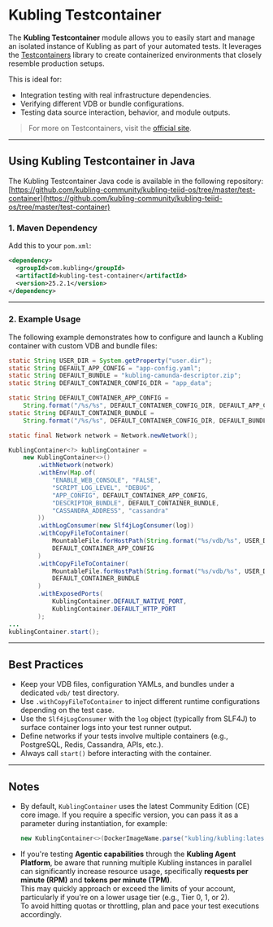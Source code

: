 # Kubling Testcontainer

The **Kubling Testcontainer** module allows you to easily start and manage an isolated instance of Kubling as part of your automated tests. It leverages the [Testcontainers](https://www.testcontainers.org/) library to create containerized environments that closely resemble production setups.

This is ideal for:
- Integration testing with real infrastructure dependencies.
- Verifying different VDB or bundle configurations.
- Testing data source interaction, behavior, and module outputs.

> For more on Testcontainers, visit the [official site](https://testcontainers.com).

---

## Using Kubling Testcontainer in Java

The Kubling Testcontainer Java code is available in the following repository:  
[https://github.com/kubling-community/kubling-teiid-os/tree/master/test-container](https://github.com/kubling-community/kubling-teiid-os/tree/master/test-container)

### 1. Maven Dependency

Add this to your `pom.xml`:

```xml
<dependency>
  <groupId>com.kubling</groupId>
  <artifactId>kubling-test-container</artifactId>
  <version>25.2.1</version>  
</dependency>
```

---

### 2. Example Usage

The following example demonstrates how to configure and launch a Kubling container with custom VDB and bundle files:

```java
static String USER_DIR = System.getProperty("user.dir");
static String DEFAULT_APP_CONFIG = "app-config.yaml";
static String DEFAULT_BUNDLE = "kubling-camunda-descriptor.zip";
static String DEFAULT_CONTAINER_CONFIG_DIR = "app_data";

static String DEFAULT_CONTAINER_APP_CONFIG =
    String.format("/%s/%s", DEFAULT_CONTAINER_CONFIG_DIR, DEFAULT_APP_CONFIG);
static String DEFAULT_CONTAINER_BUNDLE =
    String.format("/%s/%s", DEFAULT_CONTAINER_CONFIG_DIR, DEFAULT_BUNDLE);

static final Network network = Network.newNetwork();

KublingContainer<?> kublingContainer =
    new KublingContainer<>()
        .withNetwork(network)
        .withEnv(Map.of(
            "ENABLE_WEB_CONSOLE", "FALSE",
            "SCRIPT_LOG_LEVEL", "DEBUG",
            "APP_CONFIG", DEFAULT_CONTAINER_APP_CONFIG,
            "DESCRIPTOR_BUNDLE", DEFAULT_CONTAINER_BUNDLE,
            "CASSANDRA_ADDRESS", "cassandra"
        ))
        .withLogConsumer(new Slf4jLogConsumer(log))
        .withCopyFileToContainer(
            MountableFile.forHostPath(String.format("%s/vdb/%s", USER_DIR, DEFAULT_APP_CONFIG)),
            DEFAULT_CONTAINER_APP_CONFIG
        )
        .withCopyFileToContainer(
            MountableFile.forHostPath(String.format("%s/vdb/%s", USER_DIR, DEFAULT_BUNDLE)),
            DEFAULT_CONTAINER_BUNDLE
        )
        .withExposedPorts(
            KublingContainer.DEFAULT_NATIVE_PORT,
            KublingContainer.DEFAULT_HTTP_PORT
        );
...
kublingContainer.start();        
```

---

## Best Practices

- Keep your VDB files, configuration YAMLs, and bundles under a dedicated `vdb/` test directory.
- Use `.withCopyFileToContainer` to inject different runtime configurations depending on the test case.
- Use the `Slf4jLogConsumer` with the `log` object (typically from SLF4J) to surface container logs into your test runner output.
- Define networks if your tests involve multiple containers (e.g., PostgreSQL, Redis, Cassandra, APIs, etc.).
- Always call `start()` before interacting with the container.

---

## Notes

- By default, `KublingContainer` uses the latest Community Edition (CE) core image. If you require a specific version, 
you can pass it as a parameter during instantiation, for example:  
  ```java
  new KublingContainer<>(DockerImageName.parse("kubling/kubling:latest"))
  ```

- If you're testing **Agentic capabilities** through the **Kubling Agent Platform**, be aware that running multiple Kubling instances in parallel 
can significantly increase resource usage, specifically **requests per minute (RPM)** and **tokens per minute (TPM)**.  
This may quickly approach or exceed the limits of your account, particularly if you're on a lower usage tier (e.g., Tier 0, 1, or 2).  
To avoid hitting quotas or throttling, plan and pace your test executions accordingly.
